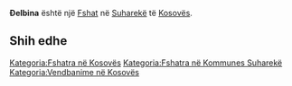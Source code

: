 {{Fshat në Kosovës
 | Emri                = Ðelbina
| srp_N_name = Ðelbina
| srp_N_FULL_NAME_RO = Ðelbina
| srp_N_FULL_NAME_ND_RO = Delbina
| srp_N_SORT_NAME_RG = DELBINA
| srp_N_FULL_NAME_RG = Ðelbina
| srp_N_FULL_NAME_ND_RG = Delbina

 | Emri (Rasa dhanore) = 
 | Figura              = 
 | Shteti              = Kosovo
 | Komuna              = Suharekë
 | Kodi postar         = 
 | Sipërfaqja          = 

 | Popullsia           = 

 | Regj. i popullsisë  = 
 | Dend. e popullsisë  = 
 | Faqja zyrtare       = 
 <!--- Koordinatat ----> 
 | Gjerësia            = 42.6775
 | Gjatësia            = 20.657222
 | Lartësia            = 
}}
'''Ðelbina''' është një [[Fshat]] në [[Suharekë]] të [[Kosovës]].

<!-- == Gjeografia == -->
<!-- == Historia == -->
<!-- == Demografia == -->
== Shih edhe ==
{{Komuna Suharekë}}
{{Kosovo-Administrata-Cung}}

[[Kategoria:Fshatra në Kosovës]]
[[Kategoria:Fshatra në Kommunes Suharekë]]
[[Kategoria:Vendbanime në Kosovës]]